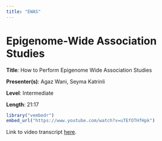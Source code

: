 ```yaml
---
title: "EWAS"
---
```


# Epigenome-Wide Association Studies

**Title**: How to Perform Epigenome Wide Association Studies

**Presenter(s)**: Agaz Wani, Seyma Katrinli

**Level**: Intermediate

**Length**: 21:17

```r
library("vembedr")
embed_url("https://www.youtube.com/watch?v=uTEfOTHfHpk")
```

Link to video transcript [here](software_ewas_transcript.qmd).
